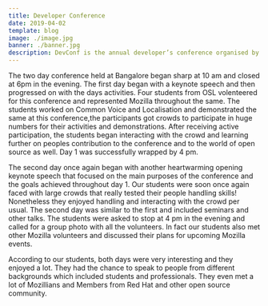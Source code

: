 ```yaml
---
title: Developer Conference
date: 2019-04-02
template: blog
image: ./image.jpg
banner: ./banner.jpg
description: DevConf is the annual developer’s conference organised by Red Hat,India. The FOSS community participants get educated through technical talks, workshops, hackathons and much more.
---
```


The two day conference held at Bangalore began sharp at 10 am and closed at 6pm in the evening. The first day began with a keynote speech and then progressed on with the days activities. Four students from OSL volenteered for this conference and represented Mozilla throughout the same. The students worked on Common Voice and Localisation and demonstrated the same at this conference,the participants got crowds to participate in huge numbers for their activities and demonstrations. After receiving active participation, the students began interacting with the crowd and learning further on peoples contribution to the conference and to the world of open source as well. Day 1 was successfully wrapped by 4 pm.

The second day once again began with another heartwarming opening keynote speech that focused on the main purposes of the conference and the goals achieved throughout day 1. Our students were soon once again faced with large crowds that really tested their people handling skills! Nonetheless they enjoyed handling and interacting with the crowd per usual. The second day was similar to the first and included seminars and other talks. The students were asked to stop at 4 pm in the evening and called for a group photo with all the volunteers. In fact our students also met other Mozilla volunteers and discussed their plans for upcoming Mozilla events.

According to our students, both days were very interesting and they enjoyed a lot. They had the chance to speak to people from different backgrounds which included students and professionals. They even met a lot of Mozillians and Members from Red Hat and other open source community.